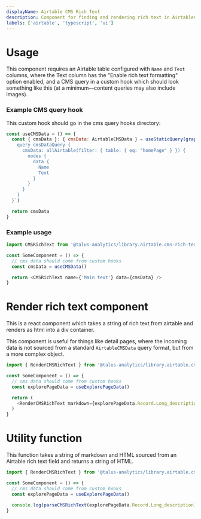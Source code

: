 ```yaml
---
displayName: Airtable CMS Rich Text
description: Component for finding and rendering rich text in AirtableCMSData
labels: ['airtable', 'typescript', 'ui']
---
```


# Usage

This component requires an Airtable table configured with `Name` and `Text` columns, where the Text column has the "Enable rich text formatting" option enabled, and a CMS query in a custom hook which should look something like this (at a minimum—content queries may also include images).

### Example CMS query hook

This custom hook should go in the cms query hooks directory:

```js
const useCMSData = () => {
  const { cmsData }: { cmsData: AirtableCMSData } = useStaticQuery(graphql`
    query cmsDataQuery {
      cmsData: allAirtable(filter: { table: { eq: "homePage" } }) {
        nodes {
          data {
            Name
            Text
          }
        }
      }
    }
  }`)

  return cmsData
}
```

### Example usage

```js
import CMSRichText from '@talus-analytics/library.airtable.cms-rich-text'

const SomeComponent = () => {
  // cms data should come from custom hooks
  const cmsData = useCMSData()

  return <CMSRichText name={'Main text'} data={cmsData} />
}
```

# Render rich text component

This is a react component which takes a string of rich text from airtable and renders as html into a div container.

This component is useful for things like detail pages, where the incoming data is not sourced from a standard `AirtableCMSData` query format, but from a more complex object.

```js
import { RenderCMSRichText } from '@talus-analytics/library.airtable.cms-rich-text'

const SomeComponent = () => {
  // cms data should come from custom hooks
  const explorePageData = useExplorePageData()

  return (
    <RenderCMSRichText markdown={explorePageData.Record.Long_description} />
  )
}
```

# Utility function

This function takes a string of markdown and HTML sourced from an Airtable rich text field and returns a string of HTML.

```js
import { RenderCMSRichText } from '@talus-analytics/library.airtable.cms-rich-text'

const SomeComponent = () => {
  // cms data should come from custom hooks
  const explorePageData = useExplorePageData()

  console.log(parseCMSRichText(explorePageData.Record.Long_description)
}
```
